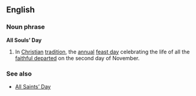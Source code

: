 ==English==
===Noun phrase===
'''All Souls’ Day'''

# In [[Christian]] [[tradition]], the [[annual]] [[feast day]] celebrating the life of all the [[faithful departed]] on the second day of November.

===See also===
*[[All Saints' Day|All Saints’ Day]]